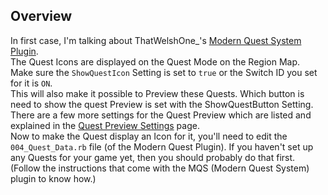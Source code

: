 ## Overview
In first case, I'm talking about ThatWelshOne_'s [Modern Quest System Plugin](https://eeveeexpo.com/resources/709/).
<br/>
The Quest Icons are displayed on the Quest Mode on the Region Map.
<br/>
Make sure the `ShowQuestIcon` Setting is set to `true` or the Switch ID you set for it is `ON`.
<br/>
This will also make it possible to Preview these Quests. Which button is need to show the quest Preview is set with the ShowQuestButton Setting.
<br/>
There are a few more settings for the Quest Preview which are listed and explained in the [Quest Preview Settings](../settings/preview/quest-preview-settings) page.
<br/>
Now to make the Quest display an Icon for it, you'll need to edit the `004_Quest_Data.rb` file (of the Modern Quest Plugin). If you haven't set up any Quests for your game yet, then you should probably do that first. (Follow the instructions that come with the MQS (Modern Quest System) plugin to know how.)
<br/>